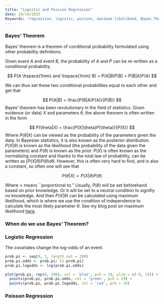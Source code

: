 ```yaml
---
title: "Logistic and Poisson Regression"
date: 10/14/2025
Keywords: "regression, logistic, poisson, maximum likelihood, Bayes Theorem"
---
```


### Bayes' Theorem

Bayes' theorem is a theorem of conditional probability formulated using other probability definitions.

Given event *A* and event *B*, the probability of *A* and *P* can be re-written as a conditional probability.

$$
P(A \hspace{1mm} and \hspace{1mm} B) = P(A|B)P(B) = P(B|A)P(A)
$$

We can thus set these two conditional probabilities equal to each other and get that

$$
 P(A|B) = \frac{P(B|A)P(A)}{P(B)}
$$ Bayes' theorem has been revolutionary in the field of statistics. Given evidence (or data) *X* and parameters $\theta$, the above theorem is often written in the form

$$
P(\theta|X) = \frac{P(X|\theta)P(\theta)}{P(X)}
$$ Where $P(\theta|X)$ can be viewed as the probability of the parameters given the data. In Bayesian statistics, it is also known as the *posterior distribution.* $P(X|\theta)$ is known as the *likelihood* (the probability of the data given the parameters) and $P(\theta)$ is known as the *prior.* $P(X)$ is often known as the normalizing constant and thanks to the total law of probability, can be written as $\int P(X|\theta)P(\theta)d\theta$. However, this is often very hard to find, and is also a constant, so often one will see that

$$
P(\theta|X) \propto P(X|\theta)P(\theta)
$$

Where $\propto$ means \`\`proportional to.'' Usually, $P(\theta)$ will be set beforehand based on prior knowledge. Or it will be set to a neutral condition to signifiy no knowledge. And then $P(X|\theta)$ can be calculated using maximum likelihood, which is where we use the condition of independence to calculate the most likely parameter $\theta$. See my blog post on maximum likelihood [here](https://drodriguezchavez.github.io/stat-blog/maximum-likelihood.html).

### When do we use Bayes' Theorem?
 
### Logistic Regression

The covariates change the log-odds of an event. 

```r
prob.pi <- seq(0, 1, length.out = 200)
prob.pi.odds <- prob.pi/ (1-prob.pi)
prob.pi.logodds <- log(prob.pi.odds)

plot(prob.pi, rep(0, 200), col = 'blue', pch = 19, ylim = c(-8, 15)) + 
  points(prob.pi, prob.pi.odds, col = 'green', pch = 19) +
  points(prob.pi, prob.pi.logodds, col = 'red', pch = 19) 
```

### Poisson Regression

### 
